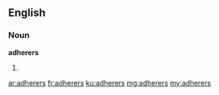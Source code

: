 ==English==

===Noun===
'''adherers'''
# {{plural of|adherer}}

[[ar:adherers]]
[[fr:adherers]]
[[ku:adherers]]
[[mg:adherers]]
[[my:adherers]]